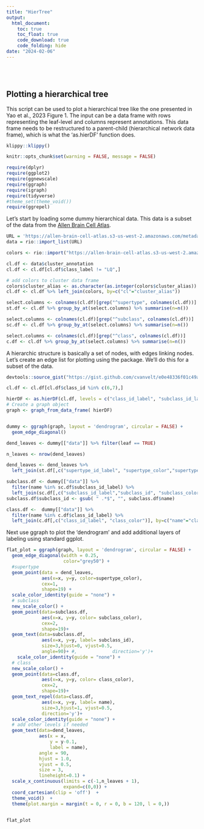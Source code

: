 ```yaml
---
title: "HierTree"
output:
  html_document:
    toc: true
    toc_float: true
    code_download: true
    code_folding: hide
date: "2024-02-06"
---
```

\
\

## Plotting a hierarchical tree

This script can be used to plot a hierarchical tree like the one presented in Yao et al., 2023 Figure 1.
The input can be a data frame with rows representing the leaf-level and columns represent annotations. This data frame needs to be restructured to a parent-child (hierarchical network data frame), which is what the 'as.hierDF' function does. 

```r
klippy::klippy()
```

```r
knitr::opts_chunk$set(warning = FALSE, message = FALSE) 
```

```r

require(dplyr)
require(ggplot2)
require(ggnewscale)
require(ggraph)
require(igraph)
require(tidyverse)
#theme_set(theme_void())
require(ggrepel)

```

Let's start by loading some dummy hierarchical data. This data is a subset of the data from
the [Allen Brain Cell Atlas](https://alleninstitute.github.io/abc_atlas_access/intro.html).

```r
URL = 'https://allen-brain-cell-atlas.s3-us-west-2.amazonaws.com/metadata/WMB-taxonomy/20231215/cl.df_CCN202307220.xlsx'
data = rio::import_list(URL)

colors <- rio::import("https://allen-brain-cell-atlas.s3-us-west-2.amazonaws.com/metadata/WMB-taxonomy/20231215/views/cluster_to_cluster_annotation_membership_color.csv")
```

```r

cl.df <- data$cluster_annotation
cl.df <- cl.df[cl.df$class_label != "LQ",]

# add colors to cluster data frame
colors$cluster_alias <- as.character(as.integer(colors$cluster_alias))
cl.df <- cl.df %>% left_join(colors, by=c("cl"="cluster_alias"))

select.columns <- colnames(cl.df)[grep("^supertype", colnames(cl.df))]
st.df <- cl.df %>% group_by_at(select.columns) %>% summarise(n=n())

select.columns <- colnames(cl.df)[grep("^subclass", colnames(cl.df))]
sc.df <- cl.df %>% group_by_at(select.columns) %>% summarise(n=n())

select.columns <- colnames(cl.df)[grep("^class", colnames(cl.df))]
c.df <- cl.df %>% group_by_at(select.columns) %>% summarise(n=n())

```

A hierarchic structure is basically a set of nodes, with edges linking nodes. Let's create an edge list for plotting using the <igraph> package. We'll do this for a subset of the data.

```r
devtools::source_gist("https://gist.github.com/cvanvelt/e0e48336f01c49aa616aaab4abf997d8")
```



```r
cl.df <- cl.df[cl.df$class_id %in% c(6,7),]

hierDF <- as.hierDF(cl.df, levels = c("class_id_label", "subclass_id_label","supertype_id_label"),rootname="wmb")
# Create a graph object
graph <- graph_from_data_frame( hierDF)


dummy <- ggraph(graph, layout = 'dendrogram', circular = FALSE) + 
  geom_edge_diagonal()

dend_leaves <- dummy[["data"]] %>% filter(leaf == TRUE)

n_leaves <- nrow(dend_leaves)

dend_leaves <- dend_leaves %>% 
  left_join(st.df[,c("supertype_id_label", "supertype_color","supertype_id")], by=c("name"="supertype_id_label"))

subclass.df <- dummy[["data"]] %>% 
  filter(name %in% sc.df$subclass_id_label) %>% 
  left_join(sc.df[,c("subclass_id_label","subclass_id", "subclass_color")], by=c("name"="subclass_id_label"))
subclass.df$subclass_id <- gsub( " .*$", "", subclass.df$name) 

class.df <-  dummy[["data"]] %>% 
  filter(name %in% c.df$class_id_label) %>% 
  left_join(c.df[,c("class_id_label", "class_color")], by=c("name"="class_id_label"))

```
Next use ggraph to plot the 'dendrogram' and add additional layers of labeling using standard ggplot.

```r
flat_plot = ggraph(graph, layout = 'dendrogram', circular = FALSE) + 
  geom_edge_diagonal(width = 0.25,
                     color="grey50") +
  #supertype
  geom_point(data = dend_leaves, 
             aes(x=x, y=y, color=supertype_color),
             cex=1,
             shape=19) +
  scale_color_identity(guide = "none") +
  # subclass
  new_scale_color() +
  geom_point(data=subclass.df, 
             aes(x=x, y=y, color= subclass_color),
             cex=2,
             shape=19)+
  geom_text(data=subclass.df, 
             aes(x=x, y=y, label= subclass_id),
             size=3,hjust=0, vjust=0.5,
             angle=90)+ #,             direction='y')+
    scale_color_identity(guide = "none") +
  # class
  new_scale_color() +
  geom_point(data=class.df, 
             aes(x=x, y=y, color= class_color),
             cex=2,
             shape=19)+
  geom_text_repel(data=class.df, 
             aes(x=x, y=y, label= name),
             size=3,hjust=1, vjust=0.5,
             direction='y')+
  scale_color_identity(guide = "none") +
  # add other levels if needed
  geom_text(data=dend_leaves,
            aes(x = x,
                y = y-0.1,
                label = name),
            angle = 90,
            hjust = 1.0,
            vjust = 0.5,
            size = 3,
            lineheight=0.1) +
  scale_x_continuous(limits = c(-1,n_leaves + 1),
                     expand=c(0,0)) +  
  coord_cartesian(clip = 'off')  +
  theme_void()  +
  theme(plot.margin = margin(t = 0, r = 0, b = 120, l = 0,))
  


```

```r
flat_plot
```


